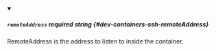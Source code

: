 
<details className="config-field" data-expandable="false" open>
<summary>

##### `remoteAddress` <span className="config-field-required" data-required="false">required</span> <span className="config-field-type">string</span> <span className="config-field-default"></span> <span className="config-field-enum"></span> {#dev-containers-ssh-remoteAddress}

RemoteAddress is the address to listen to inside the container.

</summary>



</details>
